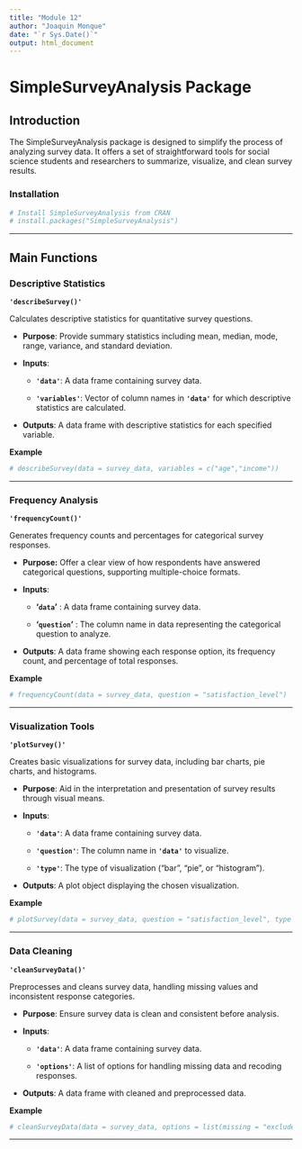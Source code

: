 ---
title: "Module 12"
author: "Joaquin Monque"
date: "`r Sys.Date()`"
output: html_document
---

# SimpleSurveyAnalysis Package

## Introduction

The SimpleSurveyAnalysis package is designed to simplify the process of analyzing survey data. It offers a set of straightforward tools for social science students and researchers to summarize, visualize, and clean survey results.

### Installation

```{r}
# Install SimpleSurveyAnalysis from CRAN
# install.packages("SimpleSurveyAnalysis")
```

------------------------------------------------------------------------

## Main Functions

### Descriptive Statistics

**`'describeSurvey()'`**

Calculates descriptive statistics for quantitative survey questions.

-   **Purpose**: Provide summary statistics including mean, median, mode, range, variance, and standard deviation.

-   **Inputs**:

    -   **`'data'`**: A data frame containing survey data.

    -   **`'variables'`**: Vector of column names in **`'data'`** for which descriptive statistics are calculated.

-   **Outputs**: A data frame with descriptive statistics for each specified variable.

**Example**

```{r}
# describeSurvey(data = survey_data, variables = c("age","income"))
```

------------------------------------------------------------------------

### Frequency Analysis

**`'frequencyCount()'`**

Generates frequency counts and percentages for categorical survey responses.

-   **Purpose:** Offer a clear view of how respondents have answered categorical questions, supporting multiple-choice formats.

-   **Inputs**:

    -   **'`data`'** : A data frame containing survey data.

    -   **'`question`'** : The column name in data representing the categorical question to analyze.

-   **Outputs**: A data frame showing each response option, its frequency count, and percentage of total responses.

**Example**

```{r}
# frequencyCount(data = survey_data, question = "satisfaction_level")
```

------------------------------------------------------------------------

### Visualization Tools

**`'plotSurvey()'`**

Creates basic visualizations for survey data, including bar charts, pie charts, and histograms.

-   **Purpose**: Aid in the interpretation and presentation of survey results through visual means.

-   **Inputs**:

    -   **`'data'`**: A data frame containing survey data.

    -   **`'question'`**: The column name in **`'data'`** to visualize.

    -   **`'type'`**: The type of visualization ("bar", "pie", or "histogram").

-   **Outputs**: A plot object displaying the chosen visualization.

**Example**

```{r}
# plotSurvey(data = survey_data, question = "satisfaction_level", type = "bar")
```

------------------------------------------------------------------------

### Data Cleaning

**`'cleanSurveyData()'`**

Preprocesses and cleans survey data, handling missing values and inconsistent response categories.

-   **Purpose**: Ensure survey data is clean and consistent before analysis.

-   **Inputs**:

    -   **`'data'`**: A data frame containing survey data.

    -   **`'options'`**: A list of options for handling missing data and recoding responses.

-   **Outputs**: A data frame with cleaned and preprocessed data.

**Example**

```{r}
# cleanSurveyData(data = survey_data, options = list(missing = "exclude", recode = TRUE))
```

------------------------------------------------------------------------

